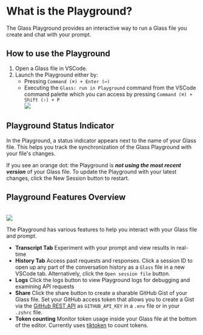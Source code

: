 
# What is the Playground?

The Glass Playground provides an interactive way to run a Glass file you create and chat with your prompt.

## How to use the Playground

1. Open a Glass file in VSCode.
2. Launch the Playground either by:
   - Pressing `Command (⌘) + Enter (↩)`
   - Executing the `Glass: run in Playground` command from the VSCode command palette which you can access by pressing `Command (⌘) + Shift (⇧) + P`
     <br />
     <Image src="/screenshots/playgroundEditor.png" width={750} height={750} />

## Playground Status Indicator

In the Playground, a status indicator appears next to the name of your Glass file. This helps you track the synchronization of the Glass Playground with your file's changes.

If you see an orange dot: the Playground is <i>**not using the most recent version**</i> of your Glass file. To update the Playground with your latest changes, click the New Session button to restart.

## Playground Features Overview

<br />
<Image src="/screenshots/playground_history.gif" width={750} height={750} />

The Playground has various features to help you interact with your Glass file and prompt.

- **Transcript Tab** Experiment with your prompt and view results in real-time
- **History Tab** Access past requests and responses. Click a session ID to open up any part of the conversation history as a `Glass` file in a new VSCode tab. Alternatively, click the `Open session file` button.
- **Logs** Click the logs button to view Playground logs for debugging and examining API requests
- **Share** Click the share button to create a sharable GitHub Gist of your Glass file. Set your GitHub access token that allows you to create a Gist via the [GitHub REST API](https://docs.github.com/en/rest/gists/gists?apiVersion=2022-11-28) as `GITHUB_API_KEY` in a `.env` file or in your `.zshrc` file.
- **Token counting** Monitor token usage inside your Glass file at the bottom of the editor. Currently uses <a href="https://github.com/openai/tiktoken" target="_blank"> tiktoken</a> to count tokens.
